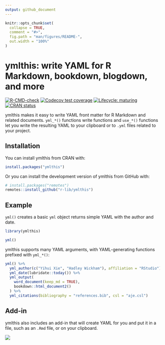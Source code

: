 ```yaml
---
output: github_document
---
```


<!-- README.md is generated from README.Rmd. Please edit that file -->
 
```r
knitr::opts_chunk$set(
  collapse = TRUE,
  comment = "#>",
  fig.path = "man/figures/README-",
  out.width = "100%"
)
```
# ymlthis: write YAML for R Markdown, bookdown, blogdown, and more

<!-- badges: start -->
[![R-CMD-check](https://github.com/r-lib/ymlthis/workflows/R-CMD-check/badge.svg)](https://github.com/r-lib/ymlthis/actions)
[![Codecov test coverage](https://codecov.io/gh/r-lib/ymlthis/branch/master/graph/badge.svg)](https://codecov.io/gh/r-lib/ymlthis?branch=master)
[![Lifecycle: maturing](https://img.shields.io/badge/lifecycle-maturing-blue.svg)](https://www.tidyverse.org/lifecycle/#maturing)
[![CRAN status](https://www.r-pkg.org/badges/version/ymlthis)](https://cran.r-project.org/package=ymlthis)
<!-- badges: end -->

ymlthis makes it easy to write YAML front matter for R Markdown and related documents. `yml_*()` functions write functions and `use_*()` functions let you write the resulting YAML to your clipboard or to `.yml` files related to your project.

## Installation

You can install ymlthis from CRAN with:

``` r
install.packages("ymlthis")
```

Or you can install the development version of ymlthis from GitHub with:

``` r
# install.packages("remotes")
remotes::install_github("r-lib/ymlthis")
```

## Example

`yml()` creates a basic `yml` object returns simple YAML with the author and date.

```r
library(ymlthis)

yml()
```

ymlthis supports many YAML arguments, with YAML-generating functions prefixed with `yml_*()`:

```r
yml() %>% 
  yml_author(c("Yihui Xie", "Hadley Wickham"), affiliation = "RStudio") %>% 
  yml_date(lubridate::today()) %>% 
  yml_output(
    word_document(keep_md = TRUE), 
    bookdown::html_document2()
  ) %>% 
  yml_citations(bibliography = "references.bib", csl = "aje.csl")
```

## Add-in 

ymlthis also includes an add-in that will create YAML for you and put it in a file, such as an `.Rmd` file, or on your clipboard.

![](https://i.imgur.com/BkzGueG.gif)
